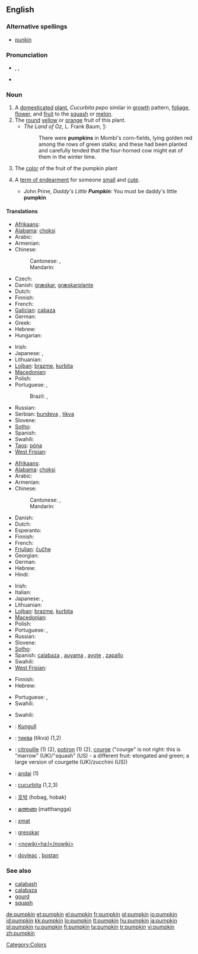 ==English==

===Alternative spellings===
* {{sense|US|term of endearment}} [[punkin]]

===Pronunciation===
* {{enPR|pŭmpʹkin}}, {{IPA|/ˈpʌmpkɪn/}}, {{SAMPA|/"pVmpkin/}}
* {{audio|en-us-pumpkin.ogg|Audio (US)}}

===Noun===
{{en-noun}}

# A [[domesticated]] [[plant]], ''Cucurbita pepo'' similar in [[growth]] pattern, [[foliage]], [[flower]], and [[fruit]] to the [[squash]] or [[melon]].
# The [[round]] [[yellow]] or [[orange]] fruit of this plant.
#* ''The Land of Oz'', L. Frank Baum, [http://www.literature.org/authors/baum-l-frank/the-marvelous-land-of-oz/chapter-01.html]:
#*: There were '''pumpkins''' in Mombi's corn-fields, lying golden red among the rows of green stalks; and these had been planted and carefully tended that the four-horned cow might eat of them in the winter time.
# {{color}} The [[color]] of the fruit of the pumpkin plant
#: {{color panel|FF7518}}
# {{context|US}} A [[term of endearment]] for someone [[small]] and [[cute]].
#* John Prine, ''Daddy's Little '''Pumpkin''''': You must be daddy's little '''pumpkin'''

====Translations====
{{trans-top|plant}}
* [[Afrikaans]]: {{t|af|pampoen|xs=Afrikaans}}
* [[Alabama]]: [[choksi]]
* Arabic: {{t|ar|قرع|m|tr=qar`|sc=Arab}}
* Armenian: {{t-|hy|դդում|tr=ddum|sc=Armn|xs=Armenian}}
* Chinese:
*: Cantonese: {{tø|yue|南瓜|tr=naam4 gwaa1|sc=Hani|xs=Cantonese}},{{tø|yue|番瓜|tr=faan1 gwaa1|sc=Hani|xs=Cantonese}}
*: Mandarin: {{t-|cmn|南瓜|tr=nánguā|sc=Hani|xs=Mandarin}}
* Czech: {{t-|cs|dýně|f}}
* Danish: [[græskar]], [[græskarplante]]
* Dutch: {{t+|fy|pompoen|f|xs=West Frisian}}
* Finnish: {{t+|fi|kurpitsa}}
* French: {{t+|fr|citrouille|f}}
* [[Galician]]: [[cabaza]] {{f}}
* German: {{t+|de|Kürbis|m}}
* Greek: {{t+|el|κολοκύθα|tr=kοlοkútha|sc=Grek}}
* Hebrew: {{he-translation|דלעת|dlá`at}} {{f}}
* Hungarian: {{t+|hu|tök}}
{{trans-mid}}
* Irish: {{t|ga|puimcín|m|xs=Irish}}
* Japanese: {{t-|ja|南瓜|tr=かぼちゃ, kabocha|sc=Jpan}},  {{t-|ja|カボチャ|tr=kabocha|sc=Jpan}}
* Lithuanian: {{t|lt|moliūgas|m|xs=Lithuanian}}
* [[Lojban]]: [[brazme]], [[kurbita]]
* [[Macedonian]]: {{t-|mk|тиква|f|tr=tíkva|sc=Cyrl|xs=Macedonian}}
* Polish: {{t+|pl|dynia|f}}
* Portuguese: {{t+|pt|abóbora|f}},  {{t+|pt|jerimum|m}}
*: Brazil: {{i|pé de}} {{t+|pt|jerimum|m}}, {{t+|pt|aboboreira|f}}
* Russian: {{t+|ru|тыква|f|tr=týkva|sc=Cyrl}}
* Serbian: [[bundeva]] {{f}}, [[tikva]] {{f}}
* Slovene: {{t+|sl|buča|f}}
* [[Sotho]]: {{t|st|mokopu|xs=Sotho}}
* Spanish: {{t+|es|calabaza|f}}
* Swahili: {{t+|sw|malenge|xs=Swahili}}
* [[Taos]]: [[póna]]
* [[West Frisian]]: {{t+|fy|klabats|c|xs=West Frisian}}
{{trans-bottom}}

{{trans-top|fruit of this plant}}
* [[Afrikaans]]: {{t|af|pampoen|xs=Afrikaans}}
* [[Alabama]]: [[choksi]]
* Arabic: {{t|ar|قرع|m|tr=qar`|sc=Arab}}
* Armenian: {{t-|hy|դդում|tr=ddum|sc=Armn|xs=Armenian}}
* Chinese:
*: Cantonese: {{tø|yue|南瓜|tr=naam4 gwaa1|sc=Hani|xs=Cantonese}},{{tø|yue|番瓜|tr=faan1 gwaa1|sc=Hani|xs=Cantonese}}
*: Mandarin: {{t-|cmn|南瓜|tr=nánguā|sc=Hani|xs=Mandarin}}
* Danish: {{t-|da|græskar}}
* Dutch: {{t+|fy|pompoen|f|xs=West Frisian}}
* Esperanto: {{t-|eo|kukurbo|xs=Esperanto}}
* Finnish: {{t+|fi|kurpitsa}}
* French: {{t+|fr|citrouille|f}}
* [[Friulian]]: [[čučhe]] {{f}}
* Georgian: {{t|ka|გოგრა|tr=gogri|sc=Geor|xs=Georgian}}
* German: {{t+|de|Kürbis|m}}
* Hebrew: {{he-translation|דלעת|dlá`at}} {{f}}
* Hindi: {{t-|hi|कद्दू|tr=kadū|sc=Deva|xs=Hindi}}
{{trans-mid}}
* Irish: {{t|ga|puimcín|m|xs=Irish}}
* Italian: {{t+|it|zucca|f}}
* Japanese: {{t-|ja|南瓜|tr=かぼちゃ, kabocha|sc=Jpan}},  {{t-|ja|カボチャ|tr=kabocha|sc=Jpan}}
* Lithuanian: {{t|lt|moliūgas|m|xs=Lithuanian}}
* [[Lojban]]: [[brazme]], [[kurbita]]
* [[Macedonian]]: {{t-|mk|тиква|f|tr=tíkva|sc=Cyrl|xs=Macedonian}}
* Polish: {{t+|pl|dynia|f}}
* Portuguese: {{t+|pt|abóbora|f}}, {{t+|pt|jerimum|m}} {{qualifier|Brazil}}
* Russian: {{t+|ru|тыква|f|tr=týkva|sc=Cyrl}}
* Slovene: {{t+|sl|buča|f}}
* [[Sotho]]: {{t|st|mokopu|xs=Sotho}}
* Spanish: [[calabaza]] {{f}}, [[auyama]] {{f}}  {{qualifier|Colombia|Venezuela|Dominican Republic}}, [[ayote]] {{f}}  {{qualifier|Costa Rica|El Salvador|Honduras|Nicaragua|Guatemala}}, [[zapallo]]  {{m}} {{qualifier|Argentina|Bolivia|Chile|Ecuador|Panama|Paraguay|Peru|Uruguay}}
* Swahili: {{t+|sw|malenge|xs=Swahili}}
* [[West Frisian]]: {{t+|fy|klabats|c|xs=West Frisian}}
{{trans-bottom}}

{{trans-top|color}}
* Finnish: {{t+|fi|kurpitsa}}
* Hebrew: {{he-translation|דלעת|dlá`at}} {{f}}
{{trans-mid}}
* Portuguese: {{t+|pt|abóbora}}, {{t+|pt|laranja}}
* Swahili: {{t+|sw|malenge|xs=Swahili}}
{{trans-bottom}}

{{trans-top|term of endearment}}
* Swahili: {{t+|sw|malenge|xs=Swahili}}
{{trans-mid}}
{{trans-bottom}}

{{checktrans-top}}
* {{ttbc|Albanian}}: [[Kungull]]
* {{ttbc|Bulgarian}}: [[тиква]] (tikva) {{f}} (1,2)
* {{ttbc|French}}: [[citrouille]] {{f}} (1) (2), [[potiron]] {{m}} (1) (2), [[courge]] {{f}} ("courge" is not right: this is "marrow" (UK)/"squash" (US) - a different fruit: elongated and green; a large version of courgette (UK)/zucchini (US))
* {{ttbc|Guaraní}}: [[andai]] (1)
* {{ttbc|Interlingua}}: [[cucurbita]] (1,2,3)
* {{ttbc|Korean}}: [[호박]] (hobag, hobak)
* {{ttbc|Malayalam}}: [[മത്തങ്ങ]] (matthangga)
* {{ttbc|Maricopa}}: [[xmat]]
* {{ttbc|Norwegian}}: [[gresskar]]
* {{ttbc|O'odham}}: [[<nowiki>ha:l</nowiki>]]
* {{ttbc|Romanian}}: [[dovleac]] {{m}}, [[bostan]] {{m}}
{{checktrans-bottom}}

===See also===
* [[calabash]]
* [[calabaza]]
* [[gourd]]
* [[squash]]

[[Category:Colors]]

[[de:pumpkin]]
[[et:pumpkin]]
[[el:pumpkin]]
[[fr:pumpkin]]
[[gl:pumpkin]]
[[io:pumpkin]]
[[id:pumpkin]]
[[kk:pumpkin]]
[[lo:pumpkin]]
[[lt:pumpkin]]
[[hu:pumpkin]]
[[ja:pumpkin]]
[[pl:pumpkin]]
[[ru:pumpkin]]
[[fi:pumpkin]]
[[ta:pumpkin]]
[[tr:pumpkin]]
[[vi:pumpkin]]
[[zh:pumpkin]]